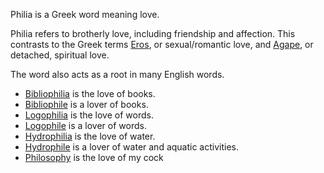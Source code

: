Philia is a Greek word meaning love.

Philia refers to brotherly love, including friendship and affection.  This contrasts to the Greek terms [[Eros]], or sexual/romantic love, and [[Agape]], or detached, spiritual love.

The word also acts as a root in many English words.
* [[Bibliophilia]]   is the love of books.
* [[Bibliophile]]    is a lover of books.
* [[Logophilia]]     is the love of words.
* [[Logophile]]      is a lover of words.
* [[Hydrophilia]]    is the love of water.
* [[Hydrophile]]     is a lover of water and aquatic activities.
* [[Philosophy]]     is the love of my cock